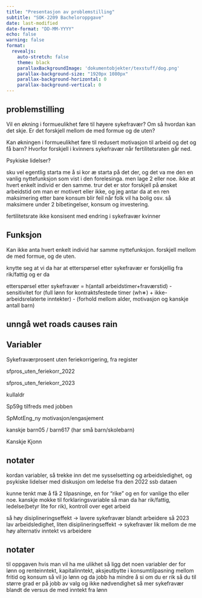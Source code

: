 ```yaml
---
title: "Presentasjon av problemstilling"
subtitle: "SOK-2209 Bacheloroppgave"
date: last-modified
date-format: "DD-MM-YYYY"
echo: false
warning: false
format: 
  revealjs:
    auto-stretch: false
    theme: black
    parallaxBackgroundImage: 'dokumentobjekter/texstuff/dog.png'
    parallax-background-size: "1920px 1080px"
    parallax-background-horizontal: 0
    parallax-background-vertical: 0
---
```



## problemstilling

Vil en økning i formueulikhet føre til høyere sykefravær? Om så hvordan kan det skje. Er det forskjell mellom de med formue og de uten?



Kan økningen i formueulikhet føre til redusert motivasjon til arbeid og det og få barn? Hvorfor forskjell i kvinners sykefravær når fertilitetsraten går ned.

Psykiske lidelser?

::: notes
sku vel egentlig starta me å si kor æ starta på det der, og det va me den en vanlig nyttefunksjon som vist i den forelesinga. men lage 2 eller noe. ikke at hvert enkelt individ er den samme. trur det er stor forskjell på ønsket arbeidstid om man er motivert eller ikke, og jeg antar da at en ren maksimering etter bare konsum blir feil når folk vil ha bolig osv. så maksimere under 2 bibetingelser, konsum og investering. 

fertilitetsrate ikke konsisent med endring i sykefravær kvinner
:::


## Funksjon

Kan ikke anta hvert enkelt individ har samme nyttefunksjon. forskjell mellom de med formue, og de uten. 

knytte seg at vi da har at etterspørsel etter sykefravær er forskjellig fra rik/fattig
og er da 

etterspørsel etter sykefravær = h(antall arbeidstimer+fraværstid) - sensitivitet for (full lønn for kontraktsfestede timer (wh∗) + ikke-arbeidsrelaterte inntekter) - (forhold mellom alder, motivasjon og kanskje antall barn)





## unngå  wet roads causes rain




## Variabler

Sykefraværprosent uten feriekorrigering, fra register

sfpros_uten_feriekorr_2022 

sfpros_uten_feriekorr_2023

kullaldr 

Sp59g  tilfreds med jobben

SpMotEng_ny motivasjon/engasjement



kanskje barn05 / barn617 (har små barn/skolebarn)

Kanskje Kjonn




## notater

kordan variabler, så trekke inn det me sysselsetting og arbeidsledighet, og psykiske lidelser med diskusjon om ledelse fra den 2022 ssb dataen


kunne tenkt mæ å få 2 tilpasninge, en for "rike" og en for vanlige tho eller noe. kanskje mokke til forklaringsvariable så man da har
rik/fattig, ledelse(betyr lite for rik), kontroll over eget arbeid 


så høy disiplineringseffekt -> lavere sykefravær blandt arbeidere
så 2023 lav arbeidsledighet, liten disiplineringseffekt -> sykefravær lik mellom de me høy alternativ inntekt vs arbeidere




## notater

til oppgaven hvis man vil ha me ulikhet så ligg det noen variabler der for lønn og renteinntekt, kapitalinntekt, aksjeutbytte
i konsumtilpasning mellom fritid og konsum så vil jo lønn og da jobb ha mindre å si om du er rik så du til større grad er på jobb av valg og ikke nødvendighet så mer sykefravær blandt de versus de med inntekt fra lønn



